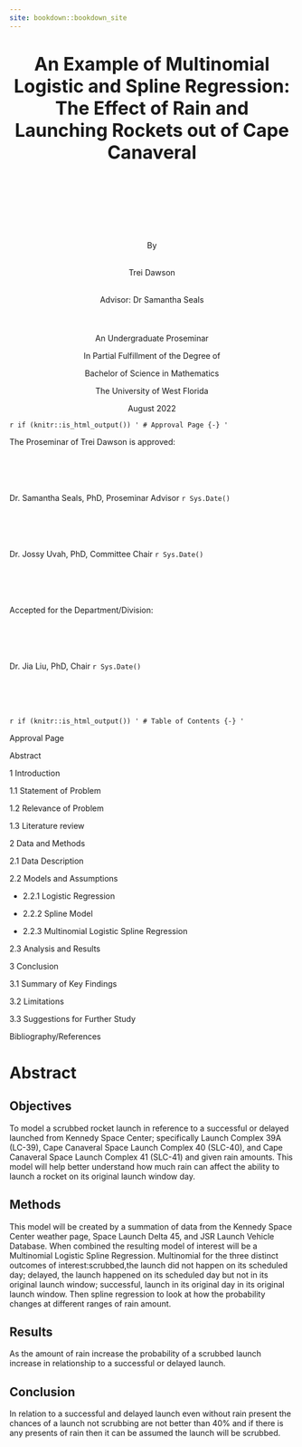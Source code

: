 ```yaml
--- 
site: bookdown::bookdown_site
---
```


# {-}
<center>
<font size="+3">
**An Example of Multinomial Logistic and Spline Regression: The Effect of Rain and Launching Rockets out of Cape Canaveral**\
</font>
\
\
\
\
\
\
\
\
By\
\

Trei Dawson\
\

Advisor: Dr Samantha Seals\
\
\
\
 An Undergraduate Proseminar 
 
In Partial Fulfillment of the Degree of  

Bachelor of Science in Mathematics

The University of West Florida 

August 2022
</center>


`r if (knitr::is_html_output()) '
# Approval Page {-}
'`

The Proseminar of Trei Dawson is approved:\
\
\
\
\


Dr. Samantha Seals, PhD, Proseminar Advisor `r Sys.Date()`\
\
\
\
\



Dr. Jossy Uvah, PhD, Committee Chair `r Sys.Date()`\
\
\
\
\


Accepted for the Department/Division:\
\
\
\
\

Dr. Jia Liu, PhD, Chair `r Sys.Date()`\
\
\
\
\

`r if (knitr::is_html_output()) '
# Table of Contents {-}
'`


Approval Page

Abstract

1 Introduction

  1.1 Statement of Problem
  
  1.2 Relevance of Problem
  
  1.3 Literature review



2 Data and Methods	

  2.1 Data Description
  
  2.2 Models and Assumptions
    
  - 2.2.1 Logistic Regression
    
  - 2.2.2 Spline Model
    
  - 2.2.3 Multinomial Logistic Spline Regression
  
  2.3 Analysis and Results


3 Conclusion

  3.1 Summary of Key Findings
    
  3.2 Limitations
  
  3.3 Suggestions for Further Study
  

Bibliography/References


# Abstract {-}

## Objectives  {-}

To model a scrubbed rocket launch in reference to a successful or delayed launched from Kennedy Space Center; specifically Launch Complex 39A (LC-39), Cape Canaveral Space Launch Complex 40 (SLC-40), and Cape Canaveral Space Launch Complex 41 (SLC-41) and given rain amounts. This model will help better understand how much rain can affect the ability to launch a rocket on its original launch window day.

## Methods  {-}

This model will be created by a summation of data from the Kennedy Space Center weather page, Space Launch Delta 45, and JSR Launch Vehicle Database. When combined the resulting model of interest will be a Multinomial Logistic Spline Regression. Multinomial for the three distinct outcomes of interest:scrubbed,the launch did not happen on its scheduled day; delayed, the launch happened on its scheduled day but not in its original launch window; successful, launch in its original day in its original launch window. Then spline regression to look at how the probability changes at different ranges of rain amount.

## Results  {-}

As the amount of rain increase the probability of a scrubbed launch increase in relationship to a successful or delayed launch.

## Conclusion  {-}

In relation to a successful and delayed launch even without rain present the chances of a launch not scrubbing are not better than 40% and if there is any presents of rain then it can be assumed the launch will be scrubbed.

